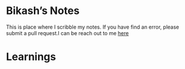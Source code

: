 # Bikash's Notes
  This is place where I scribble my notes. If you have find an error, please submit a pull request.I can be reach out to me [here](https://bikash.dev)

# Learnings